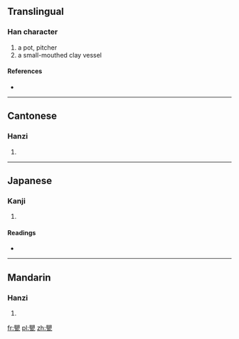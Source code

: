 ==Translingual==

===Han character===
{{Han char|rn=98|rad=瓦|as=14|sn=19|four=6671<sub>7</sub>|canj=月金一女弓 (BCMVN)}}

# a pot, pitcher
# a small-mouthed clay vessel

====References====
* {{Han ref|kx=0752.270|dkj=21620|dj=1160.100|hdz=21433.080|uh=7516|ud=29974|bh=F277|bd=62071}}

----

==Cantonese==

===Hanzi===
{{yue-hanzi|jyut=|y=aang1}}

# {{defn|lang=yue|sort=瓦14}}

----

==Japanese==

===Kanji===
{{ja-kanji|grade=|rs=瓦14}}

# {{defn|lang=ja|sort=瓦14}}

====Readings====
* {{ja-readings|on=[[おう]] (ō), [[えい]] (ei), [[よう]] (yō)|kun=[[ほとぎ]] (hotogi), [[かめ]] (kame), [[もたい]] (motai)|nanori=}}

----

==Mandarin==

===Hanzi===
{{cmn-hanzi|pin=[[yīng]] ([[ying1]])|wg=ying<sup>1</sup>}}

# {{defn|lang=cmn|sort=瓦14}}

[[fr:甖]]
[[pl:甖]]
[[zh:甖]]